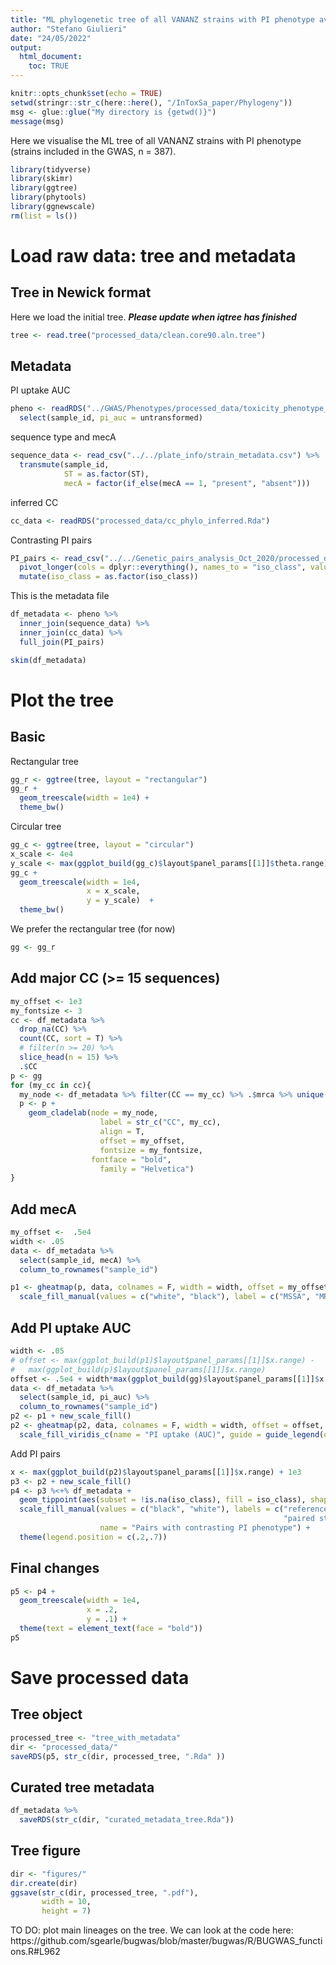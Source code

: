 ```yaml
---
title: "ML phylogenetic tree of all VANANZ strains with PI phenotype available"
author: "Stefano Giulieri"
date: "24/05/2022"
output:
  html_document:
    toc: TRUE
---
```


```r
knitr::opts_chunk$set(echo = TRUE)
setwd(stringr::str_c(here::here(), "/InToxSa_paper/Phylogeny"))
msg <- glue::glue("My directory is {getwd()}")
message(msg)
```

Here we visualise the ML tree of all VANANZ strains with PI phenotype (strains included in the GWAS, n = 387).

```r
library(tidyverse)
library(skimr)
library(ggtree)
library(phytools)
library(ggnewscale)
rm(list = ls())
```

# Load raw data: tree and metadata

## Tree in Newick format

Here we load the initial tree. ***Please update when iqtree has finished***

```r
tree <- read.tree("processed_data/clean.core90.aln.tree")
```

## Metadata

PI uptake AUC

```r
pheno <- readRDS("../GWAS/Phenotypes/processed_data/toxicity_phenotype_with_norm.Rda") %>%
  select(sample_id, pi_auc = untransformed)
```

sequence type and mecA

```r
sequence_data <- read_csv("../../plate_info/strain_metadata.csv") %>%
  transmute(sample_id,
            ST = as.factor(ST),
            mecA = factor(if_else(mecA == 1, "present", "absent")))
```

inferred CC

```r
cc_data <- readRDS("processed_data/cc_phylo_inferred.Rda")
```

Contrasting PI pairs

```r
PI_pairs <- read_csv("../../Genetic_pairs_analysis_Oct_2020/processed_data/monophyletic_clusters/genetic_pairs_significant_PI_change.csv") %>%
  pivot_longer(cols = dplyr::everything(), names_to = "iso_class", values_to = "sample_id") %>%
  mutate(iso_class = as.factor(iso_class))
```


This is the metadata file

```r
df_metadata <- pheno %>%
  inner_join(sequence_data) %>%
  inner_join(cc_data) %>%
  full_join(PI_pairs)

skim(df_metadata)
```

# Plot the tree

## Basic

Rectangular tree

```r
gg_r <- ggtree(tree, layout = "rectangular") 
gg_r +
  geom_treescale(width = 1e4) +
  theme_bw()
```

Circular tree

```r
gg_c <- ggtree(tree, layout = "circular") 
x_scale <- 4e4
y_scale <- max(ggplot_build(gg_c)$layout$panel_params[[1]]$theta.range)/2
gg_c +
  geom_treescale(width = 1e4,
                 x = x_scale,
                 y = y_scale)  +
  theme_bw()
```

We prefer the rectangular tree (for now)

```r
gg <- gg_r
```

## Add major CC (>= 15 sequences)

```r
my_offset <- 1e3
my_fontsize <- 3
cc <- df_metadata %>%
  drop_na(CC) %>%
  count(CC, sort = T) %>%
  # filter(n >= 20) %>%
  slice_head(n = 15) %>%
  .$CC
p <- gg
for (my_cc in cc){
  my_node <- df_metadata %>% filter(CC == my_cc) %>% .$mrca %>% unique()
  p <- p +
    geom_cladelab(node = my_node,
                    label = str_c("CC", my_cc),
                    align = T,
                    offset = my_offset,
                    fontsize = my_fontsize,
                  fontface = "bold",
                    family = "Helvetica")
}
```

## Add mecA

```r
my_offset <-  .5e4
width <- .05
data <- df_metadata %>%
  select(sample_id, mecA) %>%
  column_to_rownames("sample_id")

p1 <- gheatmap(p, data, colnames = F, width = width, offset = my_offset, color = NA) +
  scale_fill_manual(values = c("white", "black"), label = c("MSSA", "MRSA"),name = "MRSA status", guide = guide_legend(order = 2) ,na.translate = F)
```

## Add PI uptake AUC

```r
width <- .05
# offset <- max(ggplot_build(p1)$layout$panel_params[[1]]$x.range) -
#   max(ggplot_build(p)$layout$panel_params[[1]]$x.range) 
offset <- .5e4 + width*max(ggplot_build(gg)$layout$panel_params[[1]]$x.range) 
data <- df_metadata %>%
  select(sample_id, pi_auc) %>%
  column_to_rownames("sample_id")
p2 <- p1 + new_scale_fill()
p2 <- gheatmap(p2, data, colnames = F, width = width, offset = offset, color = NA) +
  scale_fill_viridis_c(name = "PI uptake (AUC)", guide = guide_legend(order = 3), option = "plasma", na.value = "white")
```

Add PI pairs

```r
x <- max(ggplot_build(p2)$layout$panel_params[[1]]$x.range) + 1e3
p3 <- p2 + new_scale_fill()
p4 <- p3 %<+% df_metadata +
  geom_tippoint(aes(subset = !is.na(iso_class), fill = iso_class), shape = 21, x = 4.8e4) +
  scale_fill_manual(values = c("black", "white"), labels = c("reference strain (high toxicity)",
                                                             "paired strain (low toxicity)"),
                    name = "Pairs with contrasting PI phenotype") +
  theme(legend.position = c(.2,.7))
```


## Final changes

```r
p5 <- p4 +
  geom_treescale(width = 1e4,
                 x = .2,
                 y = .1) +
  theme(text = element_text(face = "bold"))
p5
```

# Save processed data

## Tree object

```r
processed_tree <- "tree_with_metadata"
dir <- "processed_data/"
saveRDS(p5, str_c(dir, processed_tree, ".Rda" ))
```

## Curated tree metadata

```r
df_metadata %>%
  saveRDS(str_c(dir, "curated_metadata_tree.Rda"))
```

## Tree figure

```r
dir <- "figures/"
dir.create(dir)
ggsave(str_c(dir, processed_tree, ".pdf"),
       width = 10, 
       height = 7)
```

TO DO: plot main lineages on the tree. We can look at the code here: 
https://github.com/sgearle/bugwas/blob/master/bugwas/R/BUGWAS_functions.R#L962



